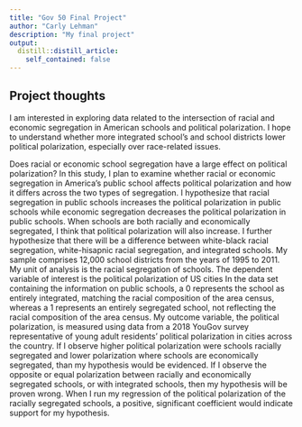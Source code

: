 ```yaml
---
title: "Gov 50 Final Project"
author: "Carly Lehman"
description: "My final project"
output:
  distill::distill_article:
    self_contained: false
---
```




## Project thoughts
 I am interested in exploring data related to the intersection of racial and economic segregation in American schools and political polarization. I hope to understand whether more integrated school's and school districts lower political polarization, especially over race-related issues. 
 
 Does racial or economic school segregation have a large effect on political polarization? In this study, I plan to examine whether racial or economic segregation in America’s public school affects political polarization and how it differs across the two types of segregation. I hypothesize that racial segregation in public schools increases the political polarization in public schools while economic segregation decreases the political polarization in public schools.  When schools are both racially and economically segregated, I think that political polarization will also increase. I further hypothesize that there will be a difference between white-black racial segregation, white-hisapnic racial segregation, and integrated schools. My sample comprises 12,000 school districts from the years of 1995 to 2011. My unit of analysis is the racial segregation of schools. The dependent variable of interest is the political polarization of US cities  In the data set containing the information on public schools, a 0 represents the school as entirely integrated, matching the racial composition of the area census, whereas a 1 represents an entirely segregated school, not reflecting the racial composition of the area census. My outcome variable, the political polarization, is measured using data from a  2018 YouGov survey representative of young adult residents' political polarization in cities across the country. If I observe higher political polarization were schools racially segregated and lower polarization where schools are economically segregated, than my hypothesis would be evidenced. If I observe the opposite or equal polarization between racially and economically segregated schools, or with integrated schools, then my hypothesis will be proven wrong. When I run my regression of the political polarization of the racially segregated schools, a positive, significant coefficient would indicate support for my hypothesis. 
